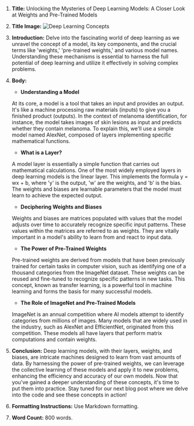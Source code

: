 1. **Title:** Unlocking the Mysteries of Deep Learning Models: A Closer Look at Weights and Pre-Trained Models

2. **Title Image:** ![Deep Learning Concepts](/home/images/blog_image.jpg)

3. **Introduction:** 
Delve into the fascinating world of deep learning as we unravel the concept of a model, its key components, and the crucial terms like 'weights,' 'pre-trained weights,' and various model names. Understanding these mechanisms is essential to harness the full potential of deep learning and utilize it effectively in solving complex problems.

4. **Body:**

   - **Understanding a Model**
   
   At its core, a model is a tool that takes an input and provides an output. It's like a machine processing raw materials (inputs) to give you a finished product (outputs). In the context of melanoma identification, for instance, the model takes images of skin lesions as input and predicts whether they contain melanoma. To explain this, we'll use a simple model named AlexNet, composed of layers implementing specific mathematical functions.

   - **What is a Layer?**

   A model layer is essentially a simple function that carries out mathematical calculations. One of the most widely employed layers in deep learning models is the linear layer. This implements the formula y = wx + b, where 'y' is the output, 'w' are the weights, and 'b' is the bias. The weights and biases are learnable parameters that the model must learn to achieve the expected output.

   - **Deciphering Weights and Biases**

   Weights and biases are matrices populated with values that the model adjusts over time to accurately recognize specific input patterns. These values within the matrices are referred to as weights. They are vitally important in a model's ability to learn from and react to input data.

   - **The Power of Pre-Trained Weights**

   Pre-trained weights are derived from models that have been previously trained for certain tasks in computer vision, such as identifying one of a thousand categories from the ImageNet dataset. These weights can be reused and fine-tuned to recognize specific patterns in new tasks. This concept, known as transfer learning, is a powerful tool in machine learning and forms the basis for many successful models.

   - **The Role of ImageNet and Pre-Trained Models**

   ImageNet is an annual competition where AI models attempt to identify categories from millions of images. Many models that are widely used in the industry, such as AlexNet and EfficientNet, originated from this competition. These models all have layers that perform matrix computations and contain weights.

5. **Conclusion:** 
Deep learning models, with their layers, weights, and biases, are intricate machines designed to learn from vast amounts of data. By harnessing the power of pre-trained weights, we can leverage the collective learning of these models and apply it to new problems, enhancing the efficiency and accuracy of our own models. Now that you've gained a deeper understanding of these concepts, it's time to put them into practice. Stay tuned for our next blog post where we delve into the code and see these concepts in action!

6. **Formatting Instructions:** Use Markdown formatting.

7. **Word Count:** 800 words.
